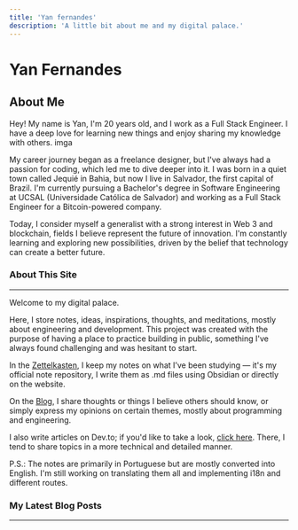```yaml
---
title: 'Yan fernandes'
description: 'A little bit about me and my digital palace.'
---
```



# Yan Fernandes

## About Me

Hey! My name is Yan, I'm 20 years old, and I work as a Full Stack Engineer. I have a deep love for learning new things
and enjoy sharing my knowledge with others. imga

My career journey began as a freelance designer, but I've always had a passion for coding, which led me to dive deeper
into it. I was born in a quiet town called Jequié in Bahia, but now I live in Salvador, the first capital of Brazil. I'm
currently pursuing a Bachelor's degree in Software Engineering at UCSAL (Universidade Católica de Salvador) and working
as a Full Stack Engineer for a Bitcoin-powered company.

Today, I consider myself a generalist with a strong interest in Web 3 and blockchain, fields I believe represent the
future of innovation. I'm constantly learning and exploring new possibilities, driven by the belief that technology can
create a better future.

### About This Site
___
Welcome to my digital palace.

Here, I store notes, ideas, inspirations, thoughts, and meditations, mostly about engineering and development. This
project was created with the purpose of having a place to practice building in public, something I've always found
challenging and was hesitant to start.

In the [Zettelkasten](https://yanfer.vercel.app/zettelkasten), I keep my notes on what I’ve been studying — it's my
official note repository, I write them as .md files using Obsidian or directly on the website.

On the [Blog](https://yanfer.vercel.app/blog), I share thoughts or things I believe others should know, or simply
express my opinions on certain themes, mostly about programming and engineering.

I also write articles on Dev.to; if you'd like to take a look, [click here](https://yanfer.vercel.app/articles). There,
I tend to share topics in a more technical and detailed manner.

P.S.: The notes are primarily in Portuguese but are mostly converted into English. I'm still working on translating them
all and implementing i18n and different routes.

### My Latest Blog Posts
___

<SplitBlogIndex />
